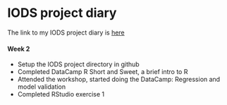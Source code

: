 # IODS project diary

The link to my IODS project diary is [here](https://nkrish2014.github.io/IODS-project/)


#### Week 2

* Setup the IODS project directory in github
* Completed DataCamp R Short and Sweet, a brief intro to R
* Attended the workshop, started doing the DataCamp: Regression and model validation
* Completed RStudio exercise 1



